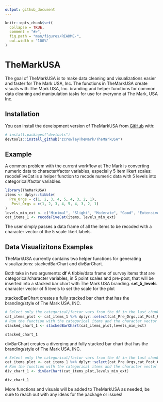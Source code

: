 ```yaml
---
output: github_document
---
```


<!-- README.md is generated from README.Rmd. Please edit that file -->

```r
knitr::opts_chunk$set(
  collapse = TRUE,
  comment = "#>",
  fig.path = "man/figures/README-",
  out.width = "100%"
)
```

# TheMarkUSA

<!-- badges: start -->
<!-- badges: end -->

The goal of TheMarkUSA is to make data cleaning and visualizations easier and faster for The Mark USA, Inc. The functions in TheMarkUSA create visuals with The Mark USA, Inc. branding and helper functions for common data cleaning and manipulation tasks for use for everyone at The Mark, USA Inc.

## Installation

You can install the development version of TheMarkUSA from [GitHub](https://github.com/) with:

``` r
# install.packages("devtools")
devtools::install_github("zcrowleyTheMark/TheMarkUSA")
```

## Example

A common problem with the current workflow at The Mark is converting numeric data to character/factor variables, especially 5 item likert scales:
recodeFiveCat is a helper function to recode numeric data with 5 levels into categorical/factor variables.

```r
library(TheMarkUSA)
items <- dplyr::tibble(
  Pre_Orgs = c(1, 2, 3, 4, 5, 4, 3, 2, 1),
   Post_Orgs = c(1, 2, 3, 4, 5, 4, 3, 2, 1)
)
levels_min_ext <- c("Minimal", "Slight", "Moderate", "Good", "Extensive")
cat_items_1 <- recodeFiveCat(items, levels_min_ext)
```

The user simply passes a data frame of all the items to be recoded with a character vector of the 5 scale likert labels.

## Data Visualizitons Examples

TheMarkUSA currently contains two helper functions for generating visualizations: stackedBarChart and divBarChart.

Both take in two arguments: **df** A tibble/data frame of survey items that are categorical/character variables, in 5 point scales and pre-post, that will be inserted into a stacked bar chart with The Mark USA branding.
**set_5_levels** character vector of 5 levels to set the scale for the plot

stackedBarChart creates a fully stacked bar chart that has the branding/style of The Mark USA, INC.

```r
# Select only the categorical/factor vars from the df in the last chunk: cat_items_1
cat_items_plot <- cat_items_1 %>% dplyr::select(cat_Pre_Orgs,cat_Post_Orgs)
# Run the function with the categorical items and the character vector of the factor levels
stacked_chart_1 <- stackedBarChart(cat_items_plot,levels_min_ext)

stacked_chart_1
```


divBarChart creates a diverging and fully stacked bar chart that has the branding/style of The Mark USA, INC.

```r
# Select only the categorical/factor vars from the df in the last chunk: cat_items_1
cat_items_plot <- cat_items_1 %>% dplyr::select(cat_Pre_Orgs,cat_Post_Orgs)
# Run the function with the categorical items and the character vector of the factor levels
div_chart_1 <- divBarChart(cat_items_plot,levels_min_ext)

div_chart_1
```

More functions and visuals will be added to TheMarkUSA as needed, be sure to reach out with any ideas for the package or issues!
